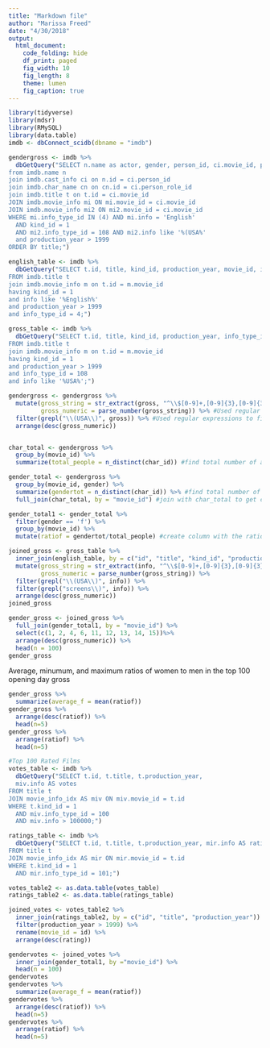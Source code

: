 ```yaml
---
title: "Markdown file"
author: "Marissa Freed"
date: "4/30/2018"
output: 
  html_document:
    code_folding: hide
    df_print: paged
    fig_width: 10
    fig_length: 8
    theme: lumen
    fig_caption: true
---
```


```r
library(tidyverse)
library(mdsr)
library(RMySQL)
library(data.table)
imdb <- dbConnect_scidb(dbname = "imdb")
```


```r
gendergross <- imdb %>%
  dbGetQuery("SELECT n.name as actor, gender, person_id, ci.movie_id, person_role_id as char_id,  cn.name as character_name, title, production_year, mi.info as language, mi2.info as gross
from imdb.name n
join imdb.cast_info ci on n.id = ci.person_id
join imdb.char_name cn on cn.id = ci.person_role_id
join imdb.title t on t.id = ci.movie_id
JOIN imdb.movie_info mi ON mi.movie_id = ci.movie_id
JOIN imdb.movie_info mi2 ON mi2.movie_id = ci.movie_id
WHERE mi.info_type_id IN (4) AND mi.info = 'English'
  AND kind_id = 1
  AND mi2.info_type_id = 108 AND mi2.info like '%(USA%'
  and production_year > 1999
ORDER BY title;")

english_table <- imdb %>%
  dbGetQuery("SELECT t.id, title, kind_id, production_year, movie_id, info_type_id, info AS language
FROM imdb.title t 
join imdb.movie_info m on t.id = m.movie_id
having kind_id = 1 
and info like '%English%'
and production_year > 1999
and info_type_id = 4;")

gross_table <- imdb %>%
  dbGetQuery("SELECT t.id, title, kind_id, production_year, info_type_id, info
FROM imdb.title t 
join imdb.movie_info m on t.id = m.movie_id
having kind_id = 1 
and production_year > 1999
and info_type_id = 108
and info like '%USA%';")
```

```r
gendergross <- gendergross %>%
  mutate(gross_string = str_extract(gross, "^\\$[0-9]+,[0-9]{3},[0-9]{3}"),
         gross_numeric = parse_number(gross_string)) %>% #Used regular expressions to create a new column where gross is a numeric vector
  filter(grepl("\\(USA\\)", gross)) %>% #Used regular expressions to filter the info column to movies opening in the USA
  arrange(desc(gross_numeric))


char_total <- gendergross %>%
  group_by(movie_id) %>%
  summarize(total_people = n_distinct(char_id)) #find total number of actors listed for each movie

gender_total <- gendergross %>%
  group_by(movie_id, gender) %>%
  summarize(gendertot = n_distinct(char_id)) %>% #find total number of actors listed for each movie by gender
  full_join(char_total, by = "movie_id") #join with char_total to get column with total actors for each moview

gender_total1 <- gender_total %>%
  filter(gender == 'f') %>%
  group_by(movie_id) %>%
  mutate(ratiof = gendertot/total_people) #create column with the ratio of women to men for each movie
```

```r
joined_gross <- gross_table %>%
  inner_join(english_table, by = c("id", "title", "kind_id", "production_year")) %>% 
  mutate(gross_string = str_extract(info, "^\\$[0-9]+,[0-9]{3},[0-9]{3}"),
         gross_numeric = parse_number(gross_string)) %>%
  filter(grepl("\\(USA\\)", info)) %>%
  filter(grepl("screens\\)", info)) %>%
  arrange(desc(gross_numeric))
joined_gross

gender_gross <- joined_gross %>%
  full_join(gender_total1, by = "movie_id") %>%
  select(c(1, 2, 4, 6, 11, 12, 13, 14, 15))%>%
  arrange(desc(gross_numeric)) %>%
  head(n = 100)
gender_gross
```

Average, minumum, and maximum ratios of women to men in the top 100 opening day gross
```r
gender_gross %>%
  summarize(average_f = mean(ratiof))
gender_gross %>%
  arrange(desc(ratiof)) %>%
  head(n=5)
gender_gross %>%
  arrange(ratiof) %>%
  head(n=5)
```

```r
#Top 100 Rated Films
votes_table <- imdb %>%
  dbGetQuery("SELECT t.id, t.title, t.production_year, 
  miv.info AS votes
FROM title t
JOIN movie_info_idx AS miv ON miv.movie_id = t.id
WHERE t.kind_id = 1
  AND miv.info_type_id = 100
  AND miv.info > 100000;")

ratings_table <- imdb %>%
  dbGetQuery("SELECT t.id, t.title, t.production_year, mir.info AS rating
FROM title t
JOIN movie_info_idx AS mir ON mir.movie_id = t.id
WHERE t.kind_id = 1
  AND mir.info_type_id = 101;")

votes_table2 <- as.data.table(votes_table)
ratings_table2 <- as.data.table(ratings_table)

joined_votes <- votes_table2 %>%
  inner_join(ratings_table2, by = c("id", "title", "production_year")) %>%
  filter(production_year > 1999) %>%
  rename(movie_id = id) %>%
  arrange(desc(rating))
```

```r
gendervotes <- joined_votes %>%
  inner_join(gender_total1, by ="movie_id") %>%
  head(n = 100)
gendervotes
gendervotes %>%
  summarize(average_f = mean(ratiof))
gendervotes %>%
  arrange(desc(ratiof)) %>%
  head(n=5)
gendervotes %>%
  arrange(ratiof) %>%
  head(n=5)
```

